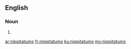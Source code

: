 ==English==

===Noun===
{{head|en}}

# {{plural of|nippitatum}}

[[ar:nippitatums]]
[[fr:nippitatums]]
[[ku:nippitatums]]
[[my:nippitatums]]